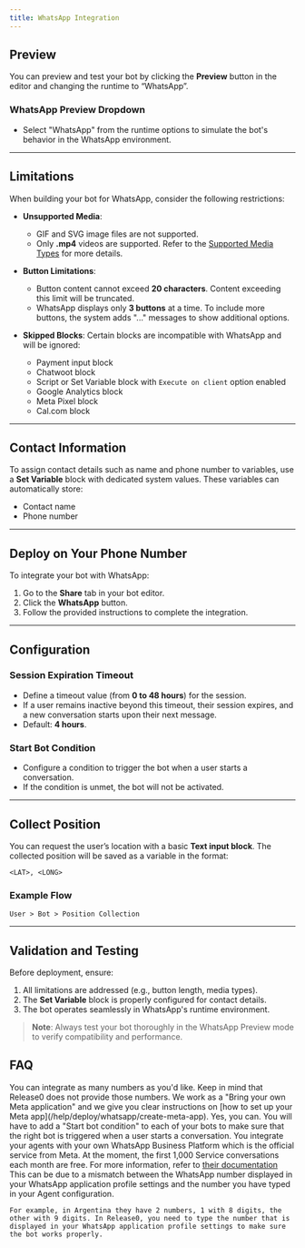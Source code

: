```yaml
---
title: WhatsApp Integration
---
```


## Preview

You can preview and test your bot by clicking the **Preview** button in the editor and changing the runtime to “WhatsApp”.

### WhatsApp Preview Dropdown

- Select "WhatsApp" from the runtime options to simulate the bot's behavior in the WhatsApp environment.

---

## Limitations

When building your bot for WhatsApp, consider the following restrictions:

- **Unsupported Media**:
  - GIF and SVG image files are not supported.
  - Only **.mp4** videos are supported. Refer to the [Supported Media Types](https://developers.facebook.com/docs/whatsapp/cloud-api/reference/media#supported-media-types) for more details.

- **Button Limitations**:
  - Button content cannot exceed **20 characters**. Content exceeding this limit will be truncated.
  - WhatsApp displays only **3 buttons** at a time. To include more buttons, the system adds "..." messages to show additional options.

- **Skipped Blocks**:
  Certain blocks are incompatible with WhatsApp and will be ignored:
  - Payment input block
  - Chatwoot block
  - Script or Set Variable block with `Execute on client` option enabled
  - Google Analytics block
  - Meta Pixel block
  - Cal.com block

---

## Contact Information

To assign contact details such as name and phone number to variables, use a **Set Variable** block with dedicated system values. These variables can automatically store:

- Contact name
- Phone number

---

## Deploy on Your Phone Number

To integrate your bot with WhatsApp:

1. Go to the **Share** tab in your bot editor.
2. Click the **WhatsApp** button.
3. Follow the provided instructions to complete the integration.

---

## Configuration

### Session Expiration Timeout

- Define a timeout value (from **0 to 48 hours**) for the session.
- If a user remains inactive beyond this timeout, their session expires, and a new conversation starts upon their next message.
- Default: **4 hours**.

### Start Bot Condition

- Configure a condition to trigger the bot when a user starts a conversation.
- If the condition is unmet, the bot will not be activated.

---

## Collect Position

You can request the user’s location with a basic **Text input block**. The collected position will be saved as a variable in the format:

```
<LAT>, <LONG>
```

### Example Flow

```plaintext
User > Bot > Position Collection
```

---

## Validation and Testing

Before deployment, ensure:

1. All limitations are addressed (e.g., button length, media types).
2. The **Set Variable** block is properly configured for contact details.
3. The bot operates seamlessly in WhatsApp's runtime environment.

> **Note**: Always test your bot thoroughly in the WhatsApp Preview mode to verify compatibility and performance.

## FAQ

<AccordionGroup>
  <Accordion title="How many WhatsApp numbers can I use?">
    You can integrate as many numbers as you'd like. Keep in mind that Release0 does not provide those numbers. We work as a "Bring your own Meta application" and we give you clear instructions on [how to set up your Meta app](/help/deploy/whatsapp/create-meta-app).
  </Accordion>
  <Accordion title="Can I link multiple Agents to the same WhatsApp number?">
    Yes, you can. You will have to add a "Start bot condition" to each of your bots to make sure that the right bot is triggered when a user starts a conversation.
  </Accordion>
  <Accordion title="Does the integration with WhatsApp requires any paid API?">
    You integrate your agents with your own WhatsApp Business Platform which is the official service from Meta. At the moment, the first 1,000 Service conversations each month are free. For more information, refer to <a href="https://developers.facebook.com/docs/whatsapp/cloud-api/get-started#pricing---payment-methods" target="_blank">their documentation</a>
  </Accordion>
  <Accordion title="I receive the preview initial message but then the bot doesn't respond">
    This can be due to a mismatch between the WhatsApp number displayed in your WhatsApp application profile settings and the number you have typed in your Agent configuration.

    For example, in Argentina they have 2 numbers, 1 with 8 digits, the other with 9 digits. In Release0, you need to type the number that is displayed in your WhatsApp application profile settings to make sure the bot works properly.

  </Accordion>
</AccordionGroup>